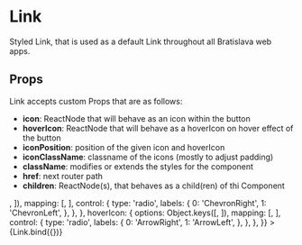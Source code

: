 
<Meta title="components/atoms/Link" decorators={[withDesign]} />

# Link

Styled Link, that is used as a default Link throughout all Bratislava web apps.

## Props

Link accepts custom Props that are as follows:

- <b>icon</b>: ReactNode that will behave as an icon within the button
- <b>hoverIcon</b>: ReactNode that will behave as a hoverIcon on hover effect of the button
- <b>iconPosition</b>: position of the given icon and hoverIcon
- <b>iconClassName</b>: classname of the icons (mostly to adjust padding)
- <b>className</b>: modifies or extends the styles for the component
- <b>href</b>: next router path
- <b>children</b>: ReactNode(s), that behaves as a child(ren) of thi Component

<Canvas>
  <Story
    name="Link"
    parameters={{
      design: {
        type: 'figma',
        url: '',
      },
    }}
    args={{
      className: '',
      href: '#',
      children: 'I am a Link',
    }}
    argTypes={{
      iconPosition: {
        control: { type: 'radio', options: ['left', 'right'] },
      },
      icon: {
        options: Object.keys([<ChevronRight />, <ChevronLeft />]),
        mapping: [<ChevronRight />, <ChevronLeft />],
        control: {
          type: 'radio',
          labels: {
            0: 'ChevronRight',
            1: 'ChevronLeft',
          },
        },
      },
      hoverIcon: {
        options: Object.keys([<ArrowRight />, <ArrowLeft />]),
        mapping: [<ArrowRight />, <ArrowLeft />],
        control: {
          type: 'radio',
          labels: {
            0: 'ArrowRight',
            1: 'ArrowLeft',
          },
        },
      },
    }}
  >
    {Link.bind({})}
  </Story>
</Canvas>

<ArgsTable of={Link} />
